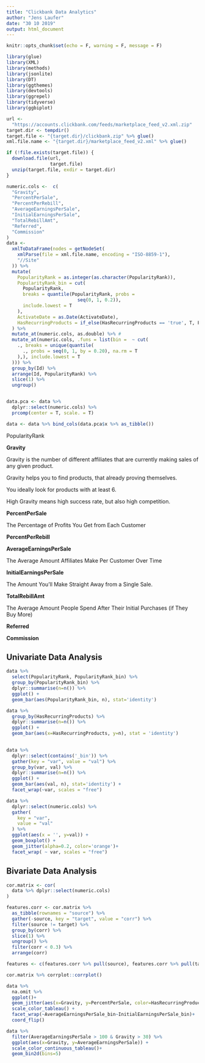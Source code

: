 ```yaml
---
title: "Clickbank Data Analytics"
author: "Jens Laufer"
date: "30 10 2019"
output: html_document
---
```


```r
knitr::opts_chunk$set(echo = F, warning = F, message = F)
```

```r
library(glue)
library(XML)
library(methods)
library(jsonlite)
library(DT)
library(ggthemes)
library(devtools)
library(ggrepel)
library(tidyverse)
library(ggbiplot)
```



```r
url <-
  "https://accounts.clickbank.com/feeds/marketplace_feed_v2.xml.zip"
target.dir <- tempdir()
target.file <- "{target.dir}/clickbank.zip" %>% glue()
xml.file.name <- "{target.dir}/marketplace_feed_v2.xml" %>% glue()

if (!file.exists(target.file)) {
  download.file(url,
                target.file)
  unzip(target.file, exdir = target.dir)
}

numeric.cols <-  c(
  "Gravity",
  "PercentPerSale",
  "PercentPerRebill",
  "AverageEarningsPerSale",
  "InitialEarningsPerSale",
  "TotalRebillAmt",
  "Referred",
  "Commission"
)
data <-
  xmlToDataFrame(nodes = getNodeSet(
    xmlParse(file = xml.file.name, encoding = "ISO-8859-1"),
    "//Site"
  )) %>%
  mutate(
    PopularityRank = as.integer(as.character(PopularityRank)),
    PopularityRank_bin = cut(
      PopularityRank,
      breaks = quantile(PopularityRank, probs =
                          seq(0, 1, 0.2)),
      include.lowest = T
    ),
    ActivateDate = as.Date(ActivateDate),
    HasRecurringProducts = if_else(HasRecurringProducts == 'true', T, F)
  ) %>%
  mutate_at(numeric.cols, as.double) %>% #
  mutate_at(numeric.cols, .funs = list(bin =  ~ cut(
    ., breaks = unique(quantile(
      ., probs = seq(0, 1, by = 0.20), na.rm = T
    ),), include.lowest = T
  ))) %>%
  group_by(Id) %>%
  arrange(Id, PopularityRank) %>%
  slice(1) %>%
  ungroup() 


data.pca <- data %>%
  dplyr::select(numeric.cols) %>%
  prcomp(center = T, scale. = T)

data <- data %>% bind_cols(data.pca$x %>% as_tibble())
```



PopularityRank


__Gravity__

Gravity is the number of different affiliates that are currently making sales of any given product.

Gravity helps you to find products, that already proving themselves.

You ideally look for products with at least 6.

High Gravity means high success rate, but also high competition.


__PercentPerSale__

The Percentage of Profits You Get from Each Customer

__PercentPerRebill__

__AverageEarningsPerSale__

The Average Amount Affiliates Make Per Customer Over Time

__InitialEarningsPerSale__

The Amount You'll Make Straight Away from a Single Sale.

__TotalRebillAmt__

The Average Amount People Spend After Their Initial Purchases (if They Buy More)

__Referred__

__Commission__


## Univariate Data Analysis



```r
data %>%  
  select(PopularityRank, PopularityRank_bin) %>% 
  group_by(PopularityRank_bin) %>% 
  dplyr::summarise(n=n()) %>% 
  ggplot() +
  geom_bar(aes(PopularityRank_bin, n), stat='identity')
```

```r
data %>%
  group_by(HasRecurringProducts) %>% 
  dplyr::summarise(n=n()) %>% 
  ggplot() +
  geom_bar(aes(x=HasRecurringProducts, y=n), stat = 'identity')
  
```



```r
data %>% 
  dplyr::select(contains('_bin')) %>% 
  gather(key = "var", value = "val") %>% 
  group_by(var, val) %>% 
  dplyr::summarise(n=n()) %>% 
  ggplot() +
  geom_bar(aes(val, n), stat='identity') +
  facet_wrap(~var, scales = "free")
```



```r
data %>% 
  dplyr::select(numeric.cols) %>%
  gather(
    key = "var",
    value = "val"
  ) %>%
  ggplot(aes(x = '', y=val)) +
  geom_boxplot() +
  geom_jitter(alpha=0.2, color='orange')+
  facet_wrap( ~ var, scales = "free")
```


## Bivariate Data Analysis


```r
cor.matrix <- cor(
  data %>% dplyr::select(numeric.cols)
) 

features.corr <- cor.matrix %>% 
  as_tibble(rownames = "source") %>% 
  gather(-source, key = "target", value = "corr") %>%
  filter(source != target) %>% 
  group_by(corr) %>% 
  slice(1) %>% 
  ungroup() %>% 
  filter(corr < 0.3) %>% 
  arrange(corr) 

features <- c(features.corr %>% pull(source), features.corr %>% pull(target)) %>% unique()

```
```r
cor.matrix %>% corrplot::corrplot()
```

```r
data %>% 
  na.omit %>% 
  ggplot()+
  geom_jitter(aes(x=Gravity, y=PercentPerSale, color=HasRecurringProducts), alpha=0.4) +
  scale_color_tableau() +
  facet_wrap(~AverageEarningsPerSale_bin~InitialEarningsPerSale_bin)+
  coord_flip()
```

```r
data %>% 
  filter(AverageEarningsPerSale > 100 & Gravity > 30) %>% 
  ggplot(aes(x=Gravity, y=AverageEarningsPerSale)) +
  scale_color_continuous_tableau()+
  geom_bin2d(bins=5)
```
```r

```








